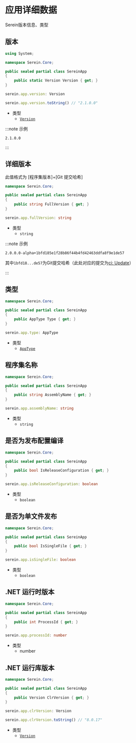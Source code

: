 # 应用详细数据

Serein版本信息、类型

## 版本

<Tabs groupId="lang">

<TabItem value="cs" label="C#" >

```cs
using System;

namespace Serein.Core;

public sealed partial class SereinApp
{
    public static Version Version { get; }
}
```

</TabItem>

<TabItem value="js" label="JavaScript" >

```ts
serein.app.version: Version
```

```ts title="示例"
serein.app.version.toString() // "2.1.0.0"
```

- 类型
  - [`Version`](https://learn.microsoft.com/zh-cn/dotnet/api/system.version?view=net-8.0)

</TabItem>

</Tabs>

:::note 示例

`2.1.0.0`

:::

## 详细版本

此值格式为 [程序集版本]+[Git 提交哈希]

<Tabs groupId="lang">

<TabItem value="cs" label="C#" >

```cs
namespace Serein.Core;

public sealed partial class SereinApp
{
    public string FullVersion { get; }
}
```

</TabItem>

<TabItem value="js" label="JavaScript" >

```ts
serein.app.fullVersion: string
```

- 类型
  - `string`

</TabItem>

</Tabs>

:::note 示例

`2.0.0.0-alpha+1bfd185e1f28b86f44b4fd42463ddfa8f9e1de57`

其中`1bfd18...de57`为Git提交哈希（此处对应的提交为[ci: Update](https://github.com/SereinDev/Serein/commit/1bfd185e1f28b86f44b4fd42463ddfa8f9e1de57)）

:::

## 类型

<Tabs groupId="lang">

<TabItem value="cs" label="C#" >

```cs
namespace Serein.Core;

public sealed partial class SereinApp
{
    public AppType Type { get; }
}
```

</TabItem>

<TabItem value="js" label="JavaScript" >

```ts
serein.app.type: AppType
```

- 类型
  - [`AppType`](https://github.com/SereinDev/Serein/blob/main/src/Serein.Core/AppType.cs)

</TabItem>

</Tabs>

## 程序集名称

<Tabs groupId="lang">

<TabItem value="cs" label="C#" >

```cs
namespace Serein.Core;

public sealed partial class SereinApp
{
    public string AssemblyName { get; }
}
```

</TabItem>

<TabItem value="js" label="JavaScript" >

```ts
serein.app.assemblyName: string
```

- 类型
  - `string`

</TabItem>

</Tabs>

## 是否为发布配置编译

<Tabs groupId="lang">

<TabItem value="cs" label="C#" >

```cs
namespace Serein.Core;

public sealed partial class SereinApp
{
    public bool IsReleaseConfiguration { get; }
}
```

</TabItem>

<TabItem value="js" label="JavaScript" >

```ts
serein.app.isReleaseConfiguration: boolean
```

- 类型
  - `boolean`

</TabItem>

</Tabs>

## 是否为单文件发布

<Tabs groupId="lang">

<TabItem value="cs" label="C#" >

```cs
namespace Serein.Core;

public sealed partial class SereinApp
{
    public bool IsSingleFile { get; }
}
```

</TabItem>

<TabItem value="js" label="JavaScript" >

```ts
serein.app.isSingleFile: boolean
```

- 类型
  - `boolean`

</TabItem>

</Tabs>

## .NET 运行时版本

<Tabs groupId="lang">

<TabItem value="cs" label="C#" >

```cs
namespace Serein.Core;

public sealed partial class SereinApp
{
    public int ProcessId { get; }
}
```

</TabItem>

<TabItem value="js" label="JavaScript" >

```ts
serein.app.processId: number
```

- 类型
  - number

</TabItem>

</Tabs>

## .NET 运行库版本

<Tabs groupId="lang">

<TabItem value="cs" label="C#" >

```cs
namespace Serein.Core;

public sealed partial class SereinApp
{
    public Version ClrVersion { get; }
}
```

</TabItem>

<TabItem value="js" label="JavaScript" >

```ts
serein.app.clrVersion: Version
```

```ts title="示例"
serein.app.clrVersion.toString() // "8.0.17"
```

- 类型
  - [`Version`](https://learn.microsoft.com/zh-cn/dotnet/api/system.version?view=net-8.0)

</TabItem>

</Tabs>

